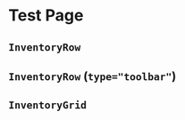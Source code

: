 # Test Page



## `InventoryRow`

<InventoryRow interactable={true} width={6}>
    <InventorySlot sprite={useBaseUrl("/img/TestItem.png")} uid="1"/>
    <InventorySlot sprite={useBaseUrl("/img/TestItem.png")} uid="2"/>
    <InventorySlot interactable={false}/>
    <InventorySlot sprite={useBaseUrl("/img/TestItem.png")} uid="3"/>
</InventoryRow>

## `InventoryRow` (`type="toolbar"`)

<InventoryRow interactable={true} type="toolbar" width={6} minChoices={1} maxChoices={2} lockChoices={true}>
    <InventorySlot sprite={useBaseUrl("/img/TestItem.png")} uid="1"/>
    <InventorySlot sprite={useBaseUrl("/img/TestItem.png")} count={50} uid="2"/>
    <InventorySlot interactable={false}/>
    <InventorySlot sprite={useBaseUrl("/img/TestItem.png")} tooltip="$13" uid="3"/>
    <InventorySlot sprite={useBaseUrl("/img/TestItem.png")} tooltip="$25" uid="4"/>
</InventoryRow>

## `InventoryGrid`

<InventoryGrid group="grid2" interactable={true} width={4}>
  <InventoryRow>
    <InventorySlot sprite={useBaseUrl("/img/TestItem.png")} uid="1"/>
    <InventorySlot sprite={useBaseUrl("/img/TestItem.png")} count={50} uid="2"/>
    <InventorySlot interactable={false}/>
    <InventorySlot sprite={useBaseUrl("/img/TestItem.png")} tooltip="$13" uid="3"/>
    <InventorySlot sprite={useBaseUrl("/img/TestItem.png")} uid="4"/>
    <InventorySlot sprite={useBaseUrl("/img/TestItem.png")} uid="5"/>
  </InventoryRow>
  <InventorySlot sprite={useBaseUrl("/img/TestItem.png")} tooltip="$13" uid="6"/>
  <InventorySlot sprite={useBaseUrl("/img/TestItem.png")} uid="7"/>
  <InventorySlot sprite={useBaseUrl("/img/TestItem.png")} uid="8"/>
</InventoryGrid>

<br/>

<InventoryGrid group="grid2" interactable={true} width={4}>
  <InventoryRow>
    <InventorySlot sprite={useBaseUrl("/img/TestItem.png")} uid="1"/>
    <InventorySlot sprite={useBaseUrl("/img/TestItem.png")} count={50} uid="2"/>
    <InventorySlot interactable={false}/>
    <InventorySlot sprite={useBaseUrl("/img/TestItem.png")} tooltip="$13" uid="3"/>
  </InventoryRow>
  <InventorySlot sprite={useBaseUrl("/img/TestItem.png")} tooltip="$13" uid="6"/>
  <InventorySlot sprite={useBaseUrl("/img/TestItem.png")} uid="7"/>
</InventoryGrid>

<br/>

<InventoryGrid group="grid1" interactable={true} width={4}>
  <InventoryRow>
    <InventorySlot sprite={useBaseUrl("/img/TestItem.png")} uid="1"/>
    <InventorySlot sprite={useBaseUrl("/img/TestItem.png")} count={50} uid="2"/>
    <InventorySlot interactable={false}/>
    <InventorySlot sprite={useBaseUrl("/img/TestItem.png")} tooltip="$13" uid="3"/>
    <InventorySlot sprite={useBaseUrl("/img/TestItem.png")} uid="4"/>
    <InventorySlot sprite={useBaseUrl("/img/TestItem.png")} uid="5"/>
  </InventoryRow>
</InventoryGrid>
